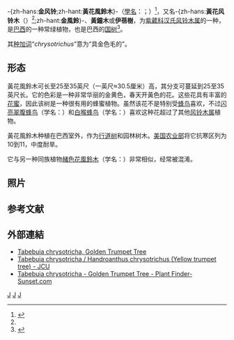 {{NoteTA
|1=zh-hant:黃花風鈴木;zh-hans:金风铃
}}
{{Speciesbox
| image = Ipê (Avaré) REFON.jpg
| status = NE
| status_system = iucn3.1
| taxon =Handroanthus chrysotrichus
| authority =([[Mart.|Mart.]] ex [[DC.|DC.]]) [[Mattos|Mattos]], 1970
| synonyms ={{collapsible list|{{taxon list
 |*''Gelseminum chrysotrichum''| (Mart. ex DC.) [[Kuntze|Kuntze]], 1898
 |*''Tabebuia chrysotricha''| (Mart. ex DC.) [[Standl|Standl]]., 1936
 |*''Tabebuia chrysotricha'' var. ''obtusata''| (DC.) [[Toledo|Toledo]], 1952
 |*''Tecoma chrysotricha''| Mart. ex DC., 1845
 |*''Tecoma chrysotricha'' var. ''obtusata''| (DC.) [[Bureau|Bureau]] & [[K.Schum.|K.Schum.]], 1897
 |*''Tecoma flavescens''| Mart. ex DC., 1845
 |*''Tecoma grandis''| [[Kraenzl.|Kraenzl.]], 1921
 |*''Tecoma obtusata''| DC., 1845
 |*''Tecoma ochracea'' var. ''denudata''| [[Cham.|Cham.]], 1822
 }}}}
}}

-{zh-hans:'''金风铃''';zh-hant:'''黃花風鈴木'''}-（[[學名|學名]]：{{lang|la|'''''Handroanthus chrysotrichus'''''}}；{{lang-nan-tw|n̂g-hue hong-lîng-bo̍k}}）<ref name="台視">{{Cite web |url = https://www.youtube.com/watch?v=sr53QcVcyjY |title =南投草屯黃花風鈴木盛開這兩週最精彩 |date =2020-03-05|publisher = 台視台語台 |language = zh-tw |accessdate =2020-03-07}}</ref>，又名-{zh-hans:'''黃花风铃木'''（{{lang-nan-tw|n̂g-hue hong-lîng-bo̍k}}）<ref name="台視"/>;zh-hant:'''金風鈴'''}-、'''黃鐘木'''或'''伊蓓樹'''，为[[紫葳科|紫葳科]][[汉氏风铃木属|汉氏风铃木属]]的一种，是[[巴西|巴西]]的一种常绿植物，也是巴西的[[国树|国树]]<ref>{{cite news |url=https://topick.hket.com/article/2024002/%E6%B7%B1%E6%B0%B4%E5%9F%97%E5%8D%97%E6%98%8C%E5%85%AC%E5%9C%92%E9%BB%83%E8%8A%B1%E9%A2%A8%E9%88%B4%E6%9C%A8%E9%96%8B%E8%8A%B1%E3%80%80%E4%B8%80%E7%89%87%E9%BB%83%E9%87%91%E8%8A%B1%E6%B5%B7%E3%80%90%E6%9C%89%E7%89%87%E3%80%91 |title=深水埗南昌公園黃花風鈴木開花　一片黃金花海【有片】 |publisher=香港經濟日報 |date=2018年3月6日 |language=zh-yue |accessdate=2018年3月19日 |archive-date=2019年7月1日 |archive-url=https://web.archive.org/web/20190701101944/https://topick.hket.com/article/2024002/%E6%B7%B1%E6%B0%B4%E5%9F%97%E5%8D%97%E6%98%8C%E5%85%AC%E5%9C%92%E9%BB%83%E8%8A%B1%E9%A2%A8%E9%88%B4%E6%9C%A8%E9%96%8B%E8%8A%B1%E3%80%80%E4%B8%80%E7%89%87%E9%BB%83%E9%87%91%E8%8A%B1%E6%B5%B7%E3%80%90%E6%9C%89%E7%89%87%E3%80%91 |dead-url=no }}</ref>。

其[[种加词|种加词]]“''chrysotrichus''”意为“具金色毛的”。

==形态==
黃花風鈴木可长至25至35英尺（一英尺≈30.5厘米）高，其分支可蔓延到25至35英尺长。它的色彩是一种非常华丽的金黄色，春天开黃色的花。这些花具有丰富的[[花蜜|花蜜]]，因此该树是一种很有用的蜂蜜植物。虽然该花不是特别受[[蜂鸟|蜂鸟]]喜欢，不过[[闪亮翠腹蜂鸟|闪亮翠腹蜂鸟]]（学名：{{lang|la|''Chlorostilbon lucidus''}}）和[[白喉蜂鸟|白喉蜂鸟]]（学名：{{lang|la|''Leucochloris albicollis''}}）喜欢这种花超过了其他[[风铃木属|风铃木属]]植物。{{r|Baza}}

黃花風鈴木种植在巴西室外，作为[[行道树|行道树]]和园林树木。[[美国农业部|美国农业部]]将它抗寒区列为10到11，中度耐旱。

它与另一种同族植物[[赭色花風鈴木|赭色花風鈴木]]（学名：{{lang|la|''Tabebuia ochracea''}}）非常相似，经常被混淆。

== 照片 ==
{{gallery
|File:Tabebuia chrysotricha flowers1.jpg|花的特写
|File:Tabebuia chrysotricha2.jpg|果实
|file:Tabebuia chrysotricha1.jpg|樹幹
}}

== 参考文献  ==
{{Reflist|refs=
<ref name=Baza>{{aut|Baza Mendonça, Luciana & dos Anjos,  Luiz}} (2005): Beija-flores (Aves, Trochilidae) e seus recursos florais em uma área urbana do Sul do Brasil  [Hummingbirds (Aves, Trochilidae) and their flowers in an urban area of southern Brazil]. [Portuguese with English abstract] ''Revista Brasileira de Zoologia'' '''22'''(1): 51–59. <small>{{doi|10.1590/S0101-81752005000100007}}</small> [http://www.scielo.br/pdf/rbzool/v22n1/a07v22n1.pdf PDF fulltext]</ref>
}}

== 外部連結 ==
{{commons category}}
* [http://www.sunnygardens.com/garden_plants/tabebuia/tabebuia_2837.php Tabebuia chrysotricha, Golden Trumpet Tree] {{Wayback|url=http://www.sunnygardens.com/garden_plants/tabebuia/tabebuia_2837.php |date=20100601092111 }}
* [https://web.archive.org/web/20100429160900/http://cms.jcu.edu.au/discovernature/plantcairns/JCUDEV_015968 Tabebuia chrysotricha / Handroanthus chrysotrichus (Yellow trumpet tree) - JCU]
* [https://web.archive.org/web/20110716163607/http://plantfinder.sunset.com/sunset/plant-details.jsp;jsessionid=E29749854B7028FD30CCAC570BB68727?id=2827 Tabebuia chrysotricha - Golden Trumpet Tree - Plant Finder- Sunset.com]
{{Taxonbar|from=Q15548105}}

[[Category:汉氏风铃木属|J]]
[[Category:行道樹|J]]
[[Category:1970年描述的植物|J]]
